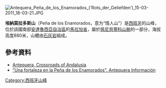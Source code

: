 [[Image:Antequera_Peña_de_los_Enamorados_('Rots_der_Geliefden')_15-03-2011_18-03-21.JPG|right]]
{{Coord|37|4|4|N|4|29|24|W|display=title}}

'''埃納莫拉多斯山'''（Peña de los Enamorados，意为“情人山”）是[[西班牙|西班牙]]的山峰，位於該國南部[[安達魯西亞自治區|安達魯西亞自治區]]的[[馬拉加省|馬拉加省]]，屬於[[佩尼貝蒂科山脈|佩尼貝蒂科山脈]]的一部分，海拔高度880米，山體由[[石灰岩|石灰岩]]組成。

==參考資料==
* [http://www.andalucia.com/antequera/home.htm Antequera, Crossroads of Andalusia] {{Wayback|url=http://www.andalucia.com/antequera/home.htm |date=20201114002106 }}
*[https://web.archive.org/web/20120326085653/http://www.dolmendemenga.org/dic01.html#90 "Una fortaleza en la Peña de los Enamorados". Antequera Información]

{{Spain-geo-stub}}
[[Category:西班牙山峰|Category:西班牙山峰]]